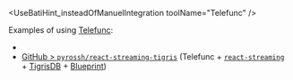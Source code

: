 
<UseBatiHint_insteadOfManuelIntegration toolName="Telefunc" />

Examples of using [Telefunc](https://telefunc.com/):
 - <RepoLink path='/examples/telefunc/' />
 - [GitHub > `pyrossh/react-streaming-tigris`](https://github.com/pyrossh/react-streaming-tigris) (Telefunc + [`react-streaming`](https://github.com/brillout/react-streaming) + [TigrisDB](https://www.tigrisdata.com/) + [Blueprint](https://blueprintjs.com/))

